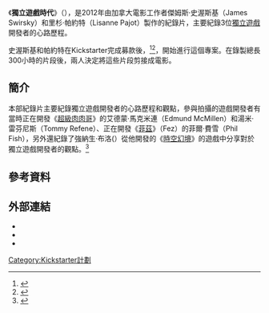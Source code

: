 {{Infobox film
| name           = 獨立遊戲時代
| original_name  = Indie Game: The Movie
| image          = 獨立遊戲時代.jpg
| director       = James Swirsky<br>Lisanne Pajot
| based on       = <!-- {{based on|title of the original work|writer of the original work}} -->
| narrator       = 
| starring       = [[Edmund_McMillen|Edmund McMillen]]<br>[[Tommy_Refenes|Tommy Refenes]]<br>[[Phil_Fish_(video_game_developer)|Phil Fish]]<br>[[Jonathan_Blow|Jonathan Blow]]
| music          = [[Jim_Guthrie_(singer-songwriter)|Jim Guthrie]]
| cinematography = 
| editing        = 
| studio         = 
| distributor    = 
| released       = {{Film date|2012|1|20|[[日舞影展|日舞影展]]}} <br>{{Film date|2012|6|12|數位版}}
| runtime        = 96分鐘
| country        = 
| language       = 英文
| budget         = 
| gross          =  
}}

《'''獨立遊戲時代'''》（{{lang-en|Indie Game: The Movie}}），是2012年由加拿大電影工作者傑姆斯·史渥斯基（James Swirsky）和里杉·帕約特（Lisanne Pajot）製作的紀錄片，主要紀錄3位[[獨立遊戲|獨立遊戲]]開發者的心路歷程。

史渥斯基和帕約特在Kickstarter完成募款後，<ref>{{cite web
 |url          = http://www.kickstarter.com/projects/blinkworks/indie-game-the-movie
 |title        = Indie Game: The Movie by BlinkWorks
 |date         = 20 July 2010
 |publisher    = Kickstarter
 |accessdate   = 22 Dec 2012
 |archive-date = 2020-11-09
 |archive-url  = https://web.archive.org/web/20201109040049/http://www.kickstarter.com/projects/blinkworks/indie-game-the-movie
 |dead-url     = no
}}</ref><ref>{{cite web
 |url          = http://www.kickstarter.com/projects/blinkworks/indie-game-the-movie-the-final-push
 |title        = Indie Game: The Movie - The Final Push by BlinkWorks
 |date         = 23 July 2011
 |publisher    = Kickstarter
 |accessdate   = 22 Dec 2012
 |archive-date = 2021-02-24
 |archive-url  = https://web.archive.org/web/20210224230627/http://www.kickstarter.com/projects/blinkworks/indie-game-the-movie-the-final-push
 |dead-url     = no
}}</ref>，開始進行這個專案。在錄製總長300小時的片段後，兩人決定將這些片段剪接成電影。

==簡介==
本部紀錄片主要紀錄獨立遊戲開發者的心路歷程和觀點，參與拍攝的遊戲開發者有當時正在開發《[[超級肉肉哥|超級肉肉哥]]》的艾德蒙·馬克米連（Edmund McMillen）和湯米·雷芬尼斯（Tommy Refene）、正在開發《[[菲斯_(遊戲)|菲茲]]》（Fez）的菲爾·費雪（Phil Fish），另外還紀錄了強納生·布洛({{lang|en|Jonathan Blow}}）從他開發的《[[時空幻境_(2008年遊戲)|時空幻境]]》的遊戲中分享對於獨立遊戲開發者的觀點。<ref>{{cite web|first=Indie Game: The Movie|title=Indie Game: The Movie About|url=http://www.indiegamethemovie.com/about/|accessdate=2012-04-17|archive-date=2021-04-04|archive-url=https://web.archive.org/web/20210404171342/http://www.indiegamethemovie.com/about/|dead-url=no}}</ref>

==參考資料==
{{Reflist}}

==外部連結==
* {{official website|http://www.indiegamethemovie.com}}
* {{IMDb title|1942884}}
* {{Rotten Tomatoes|indie_game_the_movie_2012}}

[[Category:Kickstarter計劃|Category:Kickstarter計劃]]